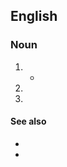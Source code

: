 ==English==

===Noun===
{{en-noun|-}}

# {{n-g|A paraphrase of or misattribution to [[w:Neville Chamberlain|Neville Chamberlain]], who stated that "[[peace for our time]]" would be the result of the [[w:Munich Agreement|Munich Agreement]] of 1938.}}
#* {{quote-book|title=[[w:Book of Common Prayer|The Book of common prayer, and administration of the sacraments, ...‎]]|author=[[w:Church of England|Church of England]]|year=1707|passage=Priest: Give '''peace in our time''', O Lord; / Answer: Because there is none other that fighteth for us, but only thou, O God.}}
# {{non-gloss definition|Used to evoke the situation where an [[aggressor]] is being [[appeased]] for the sake of delaying a (possibly inevitable) [[war]]}}
# {{non-gloss definition|Used to evoke the idea of false political promises and false expectations.}}

====See also====
* {{l|en|peace for our time}}
* {{pedia|Peace for our time}}